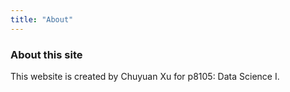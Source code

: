 ```yaml
---
title: "About"
---
```


### About this site
This website is created by Chuyuan Xu for p8105: Data Science I.
